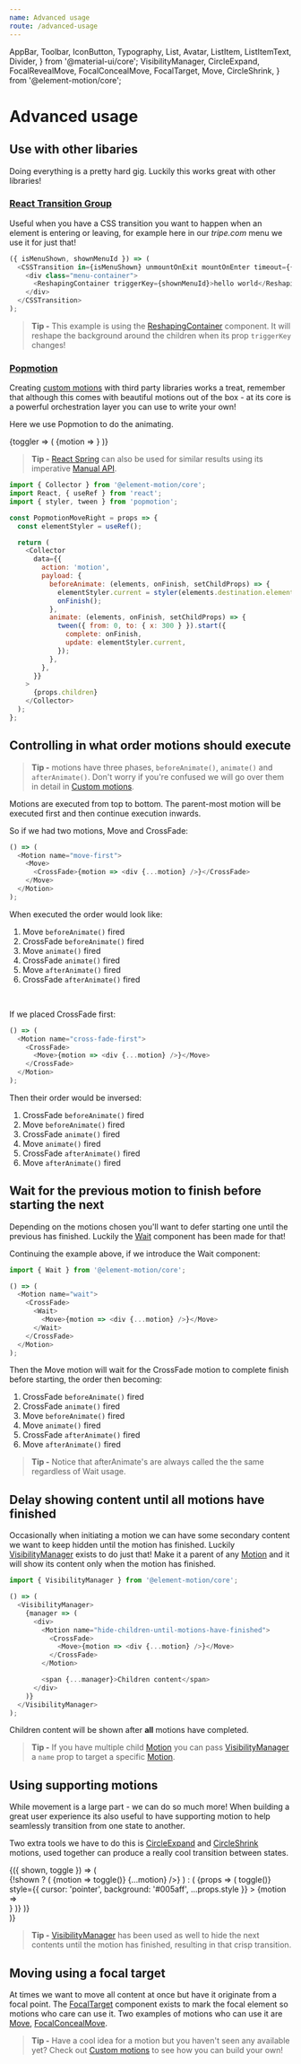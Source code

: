 ```yaml
---
name: Advanced usage
route: /advanced-usage
---
```


  AppBar,
  Toolbar,
  IconButton,
  Typography,
  List,
  Avatar,
  ListItem,
  ListItemText,
  Divider,
} from '@material-ui/core';
  VisibilityManager,
  CircleExpand,
  FocalRevealMove,
  FocalConcealMove,
  FocalTarget,
  Move,
  CircleShrink,
} from '@element-motion/core';

# Advanced usage

## Use with other libaries

Doing everything is a pretty hard gig.
Luckily this works great with other libraries!

### [React Transition Group](https://reactcommunity.org/react-transition-group)

Useful when you have a CSS transition you want to happen when an element is entering or leaving,
for example here in our _tripe.com_ menu we use it for just that!

<Playground>
  <TripeHoverMenu />
</Playground>

```js
({ isMenuShown, shownMenuId }) => (
  <CSSTransition in={isMenuShown} unmountOnExit mountOnEnter timeout={{ enter: 0, exit: 100 }}>
    <div class="menu-container">
      <ReshapingContainer triggerKey={shownMenuId}>hello world</ReshapingContainer>
    </div>
  </CSSTransition>
);
```

> **Tip -** This example is using the [ReshapingContainer](/reshaping-container) component.
> It will reshape the background around the children when its prop `triggerKey` changes!

### [Popmotion](https://popmotion.io/pure/)

Creating [custom motions](/custom-motions) with third party libraries works a treat,
remember that although this comes with beautiful motions out of the box -
at its core is a powerful orchestration layer you can use to write your own!

Here we use Popmotion to do the animating.

<Playground>
  <Common.Toggler interval>
    {toggler => (
      <Motion triggerSelfKey={toggler.shown}>
        <PopmotionMoveRight>{motion => <Styled.Root {...motion} />}</PopmotionMoveRight>
      </Motion>
    )}
  </Common.Toggler>
</Playground>

> **Tip -** [React Spring](https://www.react-spring.io/) can also be used for similar results using its imperative [Manual API](https://www.react-spring.io/docs/props/gotchas#manual-api).

```js
import { Collector } from '@element-motion/core';
import React, { useRef } from 'react';
import { styler, tween } from 'popmotion';

const PopmotionMoveRight = props => {
  const elementStyler = useRef();

  return (
    <Collector
      data={{
        action: 'motion',
        payload: {
          beforeAnimate: (elements, onFinish, setChildProps) => {
            elementStyler.current = styler(elements.destination.element);
            onFinish();
          },
          animate: (elements, onFinish, setChildProps) => {
            tween({ from: 0, to: { x: 300 } }).start({
              complete: onFinish,
              update: elementStyler.current,
            });
          },
        },
      }}
    >
      {props.children}
    </Collector>
  );
};
```

## Controlling in what order motions should execute

> **Tip -** motions have three phases,
> `beforeAnimate()`,
> `animate()` and `afterAnimate()`.
> Don't worry if you're confused we will go over them in detail in [Custom motions](/custom-motions).

Motions are executed from top to bottom.
The parent-most motion will be executed first and then continue execution inwards.

So if we had two motions, Move and CrossFade:

```js
() => (
  <Motion name="move-first">
    <Move>
      <CrossFade>{motion => <div {...motion} />}</CrossFade>
    </Move>
  </Motion>
);
```

When executed the order would look like:

1. Move `beforeAnimate()` fired
1. CrossFade `beforeAnimate()` fired
1. Move `animate()` fired
1. CrossFade `animate()` fired
1. Move `afterAnimate()` fired
1. CrossFade `afterAnimate()` fired

<br />

If we placed CrossFade first:

```js
() => (
  <Motion name="cross-fade-first">
    <CrossFade>
      <Move>{motion => <div {...motion} />}</Move>
    </CrossFade>
  </Motion>
);
```

Then their order would be inversed:

1. CrossFade `beforeAnimate()` fired
1. Move `beforeAnimate()` fired
1. CrossFade `animate()` fired
1. Move `animate()` fired
1. CrossFade `afterAnimate()` fired
1. Move `afterAnimate()` fired

## Wait for the previous motion to finish before starting the next

Depending on the motions chosen you'll want to defer starting one until the previous has finished.
Luckily the [Wait](/wait) component has been made for that!

Continuing the example above,
if we introduce the Wait component:

```js
import { Wait } from '@element-motion/core';

() => (
  <Motion name="wait">
    <CrossFade>
      <Wait>
        <Move>{motion => <div {...motion} />}</Move>
      </Wait>
    </CrossFade>
  </Motion>
);
```

Then the Move motion will wait for the CrossFade motion to complete finish before starting,
the order then becoming:

1. CrossFade `beforeAnimate()` fired
1. CrossFade `animate()` fired
1. Move `beforeAnimate()` fired
1. Move `animate()` fired
1. CrossFade `afterAnimate()` fired
1. Move `afterAnimate()` fired

> **Tip -** Notice that afterAnimate's are always called the the same regardless of Wait usage.

## Delay showing content until all motions have finished

Occasionally when initiating a motion we can have some secondary content we want to keep hidden until the motion has finished.
Luckily [VisibilityManager](/visibility-manager) exists to do just that!
Make it a parent of any [Motion](/motion) and it will show its content only when the motion has finished.

```js
import { VisibilityManager } from '@element-motion/core';

() => (
  <VisibilityManager>
    {manager => (
      <div>
        <Motion name="hide-children-until-motions-have-finished">
          <CrossFade>
            <Move>{motion => <div {...motion} />}</Move>
          </CrossFade>
        </Motion>

        <span {...manager}>Children content</span>
      </div>
    )}
  </VisibilityManager>
);
```

Children content will be shown after **all** motions have completed.

> **Tip -** If you have multiple child [Motion](/motion) you can pass [VisibilityManager](/visibility-manager) a `name` prop to target a specific [Motion](/motion).

## Using supporting motions

While movement is a large part - we can do so much more!
When building a great user experience its also useful to have supporting motion to help seamlessly transition from one state to another.

Two extra tools we have to do this is [CircleExpand](/circle-expand) and [CircleShrink](/circle-shrink) motions,
used together can produce a really cool transition between states.

<Playground>
  <Styled.Center>
    <Common.SmallViewport>
      <Common.Toggler>
        {({ shown, toggle }) => (
          <div id="yo">
            {!shown ? (
              <Styled.Container>
                <Motion name="circle-expand-square" key="1">
                  <CircleExpand background="#fea3aa">
                    {motion => <Styled.Root onClick={() => toggle()} {...motion} />}
                  </CircleExpand>
                </Motion>
              </Styled.Container>
            ) : (
              <VisibilityManager>
                {props => (
                  <Styled.Container
                    onClick={() => toggle()}
                    style={{ cursor: 'pointer', background: '#005aff', ...props.style }}
                  >
                    <Motion name="circle-expand-square" key="2">
                      <CircleShrink background="#005aff">
                        {motion => <div {...motion} />}
                      </CircleShrink>
                    </Motion>
                  </Styled.Container>
                )}
              </VisibilityManager>
            )}
          </div>
        )}
      </Common.Toggler>
    </Common.SmallViewport>
  </Styled.Center>
</Playground>

> **Tip -** [VisibilityManager](/visibility-manager) has been used as well to hide the next contents until the motion has finished,
> resulting in that crisp transition.

## Moving using a focal target

At times we want to move all content at once but have it originate from a focal point.
The [FocalTarget](/focal-target) component exists to mark the focal element so motions who care can use it.
Two examples of motions who can use it are [Move](/move), [FocalConcealMove](/focal-conceal-move).

<Playground>
  <Styled.Center>
    <EmailChain />
  </Styled.Center>
</Playground>

> **Tip -** Have a cool idea for a motion but you haven't seen any available yet?
> Check out [Custom motions](/custom-motions) to see how you can build your own!
